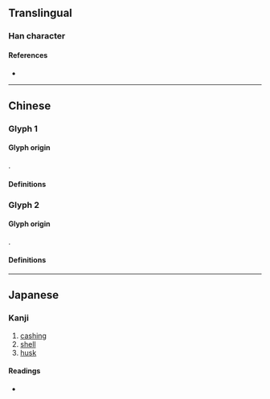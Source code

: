 {{also|殻|殼|売}}
{{character info}}
==Translingual==
{{Han simplified forms|殼|殻|壳}}

===Han character===
{{Han char|rn=33|rad=士|as=04|sn=7|four=|canj=GBHN,XGBHN|ids=⿱士冗 <small>(GH)</small>,⿱⿳士冖一几 <small>(TJK)</small>}}

====References====
* {{Han ref|kx=0243.041|dkj=05648|dj=0483.100|hdz=10428.020|uh=58F3|ud=22771}}

----

==Chinese==

===Glyph 1===
{{Han-glyphref|⿱士冗}}

====Glyph origin====
{{Han simp|殻|f=殳|t=&nbsp;}}.

====Definitions====
{{zh-see|殼}}

===Glyph 2===
{{Han-glyphref|⿱⿳士冖一几}}

====Glyph origin====
{{Han simp|殼|f=殳|t=&nbsp;}}.

====Definitions====
{{zh-see|殼|v}}

----

==Japanese==

===Kanji===

{{ja-kanji|grade=|rs=士04}}

# [[cashing]]
# [[shell]]
# [[husk]]

====Readings====
* {{ja-readings
|on=かく
}}